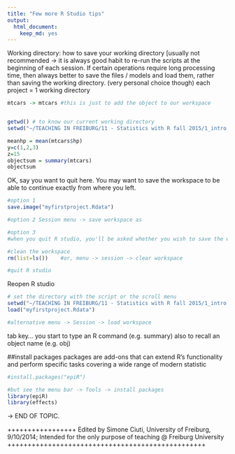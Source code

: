 ```yaml
---
title: "Few more R Studio tips"
output: 
  html_document: 
    keep_md: yes
---
```


Working directory: how to save your working directory [usually not recommended -> it is always good habit to re-run the scripts at the beginning of each session. If certain operations require long processing time, then always better to save the files / models and load them, rather than saving the working directory. (very personal choice though)
each project = 1 working directory



```r
mtcars -> mtcars #this is just to add the object to our workspace


getwd() # to know our current working directory
setwd("~/TEACHING IN FREIBURG/11 - Statistics with R fall 2015/1_intro to R and R Studio") # to set my current wd

```



```r
meanhp = mean(mtcars$hp)
y=c(1,2,3)
z=15
objectsum = summary(mtcars)
objectsum


```


OK, say you want to quit here. You may want to save the workspace to be able to continue exactly from where you left.
```r
#option 1
save.image("myfirstproject.Rdata")

#option 2 Session menu -> save workspace as

#option 3
#when you quit R studio, you'll be asked whether you wish to save the workspace

```

```r
#clean the workspace
rm(list=ls())    #or, menu -> session -> clear workspace

#quit R studio
```

Reopen R studio
```r
# set the directory with the script or the scroll menu
setwd("~/TEACHING IN FREIBURG/11 - Statistics with R fall 2015/1_intro to R and R Studio") 
load("myfirstproject.Rdata")

#alternative menu -> Session -> load workspace
```




tab key... you start to type an R command (e.g. summary)
also to recall an object name (e.g. obj)


##install packages
packages are add-ons that can extend R's functionality and perform specific tasks covering a wide range of modern statistic

```r
#install.packages("epiR")

#but see the menu bar -> Tools -> install packages
library(epiR)
library(effects)
```

-> END OF TOPIC.

+++++++++++++++++
Edited by Simone Ciuti, University of Freiburg, 9/10/2014; 
Intended for the only purpose of teaching @ Freiburg University
+++++++++++++++++++++++++++++++++++++++++++++++++
